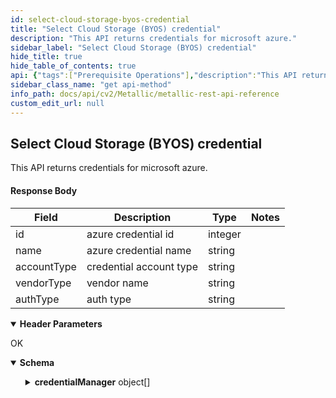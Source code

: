 ```yaml
---
id: select-cloud-storage-byos-credential
title: "Select Cloud Storage (BYOS) credential"
description: "This API returns credentials for microsoft azure."
sidebar_label: "Select Cloud Storage (BYOS) credential"
hide_title: true
hide_table_of_contents: true
api: {"tags":["Prerequisite Operations"],"description":"This API returns credentials for microsoft azure.\n\n#### Response Body\n\n| **Field** | **Description** | **Type** | **Notes** |\n| --- | --- | --- | --- |\n| id | azure credential id | integer |  |\n| name | azure credential name | string |  |\n| accountType | credential account type | string |  |\n| vendorType | vendor name | string |  |\n| authType | auth type | string |  |","operationId":"SelectCloudStorage(BYOS)credential","parameters":[{"name":"Accept","in":"header","description":"","required":true,"style":"simple","schema":{"type":"string","example":"application/json"}}],"responses":{"200":{"description":"OK","content":{"application/json;charset=utf-8":{"schema":{"allOf":[{"title":"SelectCloudStorageCredentialsAzureBYOSonly","required":["credentialManager"],"type":"object","properties":{"credentialManager":{"type":"array","items":{"title":"CredentialManager","required":["id","name","accountType","vendorType","authType"],"type":"object","properties":{"id":{"type":"integer","format":"int32"},"name":{"type":"string"},"accountType":{"type":"string"},"vendorType":{"type":"string"},"authType":{"type":"string"}},"example":{"id":332,"name":"TestM","accountType":"CLOUD_ACCOUNT","vendorType":"MICROSOFT_AZURE_TYPE","authType":"MICROSOFT_AZURE"}},"description":""}},"example":{"credentialManager":[{"id":332,"name":"TestM","accountType":"CLOUD_ACCOUNT","vendorType":"MICROSOFT_AZURE_TYPE","authType":"MICROSOFT_AZURE"},{"id":344,"name":"azure-storage-ash","accountType":"CLOUD_ACCOUNT","vendorType":"MICROSOFT_AZURE_TYPE","authType":"MICROSOFT_AZURE"},{"id":350,"name":"testCred","accountType":"CLOUD_ACCOUNT","vendorType":"MICROSOFT_AZURE_TYPE","authType":"MICROSOFT_AZURE"},{"id":376,"name":"testcredential","accountType":"CLOUD_ACCOUNT","vendorType":"MICROSOFT_AZURE_TYPE","authType":"MICROSOFT_AZURE"}]}},{"example":{"credentialManager":[{"id":332,"name":"TestM","accountType":"CLOUD_ACCOUNT","vendorType":"MICROSOFT_AZURE_TYPE","authType":"MICROSOFT_AZURE"},{"id":344,"name":"azure-storage-ash","accountType":"CLOUD_ACCOUNT","vendorType":"MICROSOFT_AZURE_TYPE","authType":"MICROSOFT_AZURE"},{"id":350,"name":"testCred","accountType":"CLOUD_ACCOUNT","vendorType":"MICROSOFT_AZURE_TYPE","authType":"MICROSOFT_AZURE"},{"id":376,"name":"testcredential","accountType":"CLOUD_ACCOUNT","vendorType":"MICROSOFT_AZURE_TYPE","authType":"MICROSOFT_AZURE"}]}}]},"example":{"credentialManager":[{"id":332,"name":"TestM","accountType":"CLOUD_ACCOUNT","vendorType":"MICROSOFT_AZURE_TYPE","authType":"MICROSOFT_AZURE"},{"id":344,"name":"azure-storage-ash","accountType":"CLOUD_ACCOUNT","vendorType":"MICROSOFT_AZURE_TYPE","authType":"MICROSOFT_AZURE"},{"id":350,"name":"testCred","accountType":"CLOUD_ACCOUNT","vendorType":"MICROSOFT_AZURE_TYPE","authType":"MICROSOFT_AZURE"},{"id":376,"name":"testcredential","accountType":"CLOUD_ACCOUNT","vendorType":"MICROSOFT_AZURE_TYPE","authType":"MICROSOFT_AZURE"}]}}}}},"deprecated":false,"method":"get","path":"/core/azurevm/credentials","servers":[{"url":"https://api.metallic.io/api/v1","variables":{}}],"security":[{"bearer":[]}],"securitySchemes":{"bearer":{"type":"http","scheme":"bearer"}},"info":{"title":"Metallic REST API Reference","description":"This API documentation covers all the APIs exposed by metallic for all the partner customers as well as standalone customers.\n\n> Invoke Authentication - `/api/v1/authenticate` API using `username` and `password` provided by metallic to obtain `authToken`. All subsequent requests should pass `authToken` obtained as `Bearer token` as part of `Authorization` header.\n\n> Contact Metallic Customer support for any further assistance.\n\n## HTTP Codes\n\nFollowing are the generic HTTP codes returned by APIs. These HTTP codes are not documented again at each API level to improve the overall documentation readability.\n\n| **HTTP Error Code** | **Description** |\n| --- | --- |\n| 200 | OK - Success |\n| 201 | Created - Record created successfully |\n| 204 | Success No Content -Usually returned for DELETE operation response. |\n| 400 | Bad Request - Correct the request and resubmit. |\n| 401 | Unauthorized - Authentication Failed. User credentials are incorrect or authToken is incorrect/expired. |\n| 403 | Forbidden - Logged in user does not have permission to requested API. |\n| 404 | Not Found - No records found matching the request. |\n| 409 | Conflict - In case of business errors where resource can not be created/updated due to conflict. |\n| 429 | Too Many Requests - API invocation quota exceeded. |\n| 500 | Internal Server Error - Unexpected error from server. Something went wrong on server. |","contact":{},"version":"1.0"},"postman":{"name":"Select Cloud Storage (BYOS) credential","description":{"content":"This API returns credentials for microsoft azure.\n\n#### Response Body\n\n| **Field** | **Description** | **Type** | **Notes** |\n| --- | --- | --- | --- |\n| id | azure credential id | integer |  |\n| name | azure credential name | string |  |\n| accountType | credential account type | string |  |\n| vendorType | vendor name | string |  |\n| authType | auth type | string |  |","type":"text/plain"},"url":{"path":["core","azurevm","credentials"],"host":["{{baseUrl}}"],"query":[],"variable":[]},"header":[{"key":"Accept","value":"application/json;charset=utf-8"}],"method":"GET"}}
sidebar_class_name: "get api-method"
info_path: docs/api/cv2/Metallic/metallic-rest-api-reference
custom_edit_url: null
---
```



## Select Cloud Storage (BYOS) credential



This API returns credentials for microsoft azure.

#### Response Body

| **Field** | **Description** | **Type** | **Notes** |
| --- | --- | --- | --- |
| id | azure credential id | integer |  |
| name | azure credential name | string |  |
| accountType | credential account type | string |  |
| vendorType | vendor name | string |  |
| authType | auth type | string |  |

<details style={{"marginBottom":"1rem"}} data-collapsed={false} open={true}><summary style={{}}><strong>Header Parameters</strong></summary><div><ul><ParamsItem className={"paramsItem"} param={{"name":"Accept","in":"header","description":"","required":true,"style":"simple","schema":{"type":"string","example":"application/json"}}}></ParamsItem></ul></div></details><div><ApiTabs><TabItem label={"200"} value={"200"}><div>

OK

</div><div><MimeTabs schemaType={"response"}><TabItem label={"application/json;charset=utf-8"} value={"application/json;charset=utf-8"}><SchemaTabs><TabItem label={"Schema"} value={"Schema"}><details style={{}} data-collapsed={false} open={true}><summary style={{"textAlign":"left"}}><strong>Schema</strong></summary><div style={{"textAlign":"left","marginLeft":"1rem"}}></div><ul style={{"marginLeft":"1rem"}}><SchemaItem collapsible={true} className={"schemaItem"}><details style={{}}><summary style={{}}><strong>credentialManager</strong><span style={{"opacity":"0.6"}}> object[]</span></summary><div style={{"marginLeft":"1rem"}}><SchemaItem collapsible={false} name={"id"} required={false} deprecated={undefined} schemaDescription={undefined} schemaName={"int32"} qualifierMessage={undefined} defaultValue={undefined}></SchemaItem><SchemaItem collapsible={false} name={"name"} required={false} deprecated={undefined} schemaDescription={undefined} schemaName={"string"} qualifierMessage={undefined} defaultValue={undefined}></SchemaItem><SchemaItem collapsible={false} name={"accountType"} required={false} deprecated={undefined} schemaDescription={undefined} schemaName={"string"} qualifierMessage={undefined} defaultValue={undefined}></SchemaItem><SchemaItem collapsible={false} name={"vendorType"} required={false} deprecated={undefined} schemaDescription={undefined} schemaName={"string"} qualifierMessage={undefined} defaultValue={undefined}></SchemaItem><SchemaItem collapsible={false} name={"authType"} required={false} deprecated={undefined} schemaDescription={undefined} schemaName={"string"} qualifierMessage={undefined} defaultValue={undefined}></SchemaItem></div></details></SchemaItem></ul></details></TabItem><TabItem label={"Example (from schema)"} value={"Example (from schema)"}><ResponseSamples responseExample={"{\n  \"credentialManager\": [\n    {\n      \"id\": 332,\n      \"name\": \"TestM\",\n      \"accountType\": \"CLOUD_ACCOUNT\",\n      \"vendorType\": \"MICROSOFT_AZURE_TYPE\",\n      \"authType\": \"MICROSOFT_AZURE\"\n    },\n    {\n      \"id\": 344,\n      \"name\": \"azure-storage-ash\",\n      \"accountType\": \"CLOUD_ACCOUNT\",\n      \"vendorType\": \"MICROSOFT_AZURE_TYPE\",\n      \"authType\": \"MICROSOFT_AZURE\"\n    },\n    {\n      \"id\": 350,\n      \"name\": \"testCred\",\n      \"accountType\": \"CLOUD_ACCOUNT\",\n      \"vendorType\": \"MICROSOFT_AZURE_TYPE\",\n      \"authType\": \"MICROSOFT_AZURE\"\n    },\n    {\n      \"id\": 376,\n      \"name\": \"testcredential\",\n      \"accountType\": \"CLOUD_ACCOUNT\",\n      \"vendorType\": \"MICROSOFT_AZURE_TYPE\",\n      \"authType\": \"MICROSOFT_AZURE\"\n    }\n  ]\n}"} language={"json"}></ResponseSamples></TabItem><TabItem label={"Example"} value={"Example"}><ResponseSamples responseExample={"{\n  \"credentialManager\": [\n    {\n      \"id\": 332,\n      \"name\": \"TestM\",\n      \"accountType\": \"CLOUD_ACCOUNT\",\n      \"vendorType\": \"MICROSOFT_AZURE_TYPE\",\n      \"authType\": \"MICROSOFT_AZURE\"\n    },\n    {\n      \"id\": 344,\n      \"name\": \"azure-storage-ash\",\n      \"accountType\": \"CLOUD_ACCOUNT\",\n      \"vendorType\": \"MICROSOFT_AZURE_TYPE\",\n      \"authType\": \"MICROSOFT_AZURE\"\n    },\n    {\n      \"id\": 350,\n      \"name\": \"testCred\",\n      \"accountType\": \"CLOUD_ACCOUNT\",\n      \"vendorType\": \"MICROSOFT_AZURE_TYPE\",\n      \"authType\": \"MICROSOFT_AZURE\"\n    },\n    {\n      \"id\": 376,\n      \"name\": \"testcredential\",\n      \"accountType\": \"CLOUD_ACCOUNT\",\n      \"vendorType\": \"MICROSOFT_AZURE_TYPE\",\n      \"authType\": \"MICROSOFT_AZURE\"\n    }\n  ]\n}"} language={"shell"}></ResponseSamples></TabItem></SchemaTabs></TabItem></MimeTabs></div></TabItem></ApiTabs></div>
      